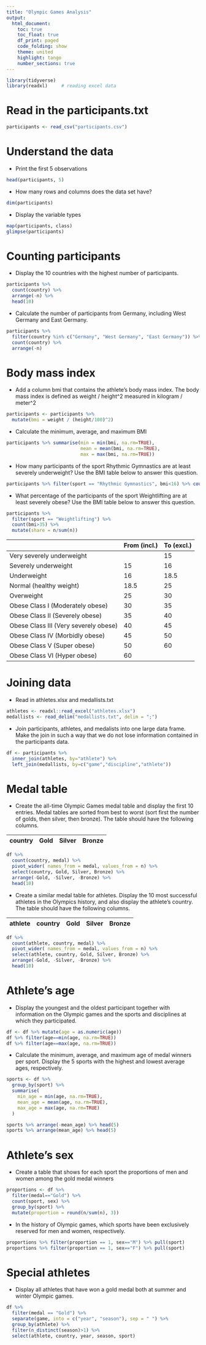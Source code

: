 ```yaml
---
title: "Olympic Games Analysis"
output: 
  html_document:
    toc: true
    toc_float: true
    df_print: paged
    code_folding: show  
    theme: united
    highlight: tango
    number_sections: true
---
```


```r
library(tidyverse)
library(readxl)     # reading excel data
```

# Read in the participants.txt

```r
participants <- read_csv("participants.csv")
```

# Understand the data
-	Print the first 5 observations
```r
head(participants, 5)
```

-	How many rows and columns does the data set have?
```r
dim(participants)
```
-	Display the variable types 
```r
map(participants, class)
glimpse(participants)
```


# Counting participants
-	Display the 10 countries with the highest number of participants.
```r
participants %>% 
  count(country) %>%
  arrange(-n) %>%
  head(10)
```

-	Calculate the number of participants from Germany, including West Germany and East Germany. 
```r
participants %>% 
  filter(country %in% c("Germany", "West Germany", "East Germany")) %>%
  count(country) %>%
  arrange(-n)
```


# Body mass index
-	Add a column bmi that contains the athlete's body mass index. The body mass index is defined as weight / height^2 measured in kilogram / meter^2 
```r
participants <- participants %>% 
  mutate(bmi = weight / (height/100)^2)
```

-	Calculate the minimum, average, and maximum BMI
```r
participants %>% summarise(min = min(bmi, na.rm=TRUE),
                           mean = mean(bmi, na.rm=TRUE),
                           max = max(bmi, na.rm=TRUE))
```

-	How many participants of the sport Rhythmic Gymnastics are at least severely underweight? Use the BMI table below to answer this question.
```r
participants %>% filter(sport == "Rhythmic Gymnastics", bmi<16) %>% count()
```

-	What percentage of the participants of the sport Weightlifting are at least severely obese? Use the BMI table below to answer this question.
```r
participants %>% 
  filter(sport == "Weightlifting") %>% 
  count(bmi>35) %>%
  mutate(share = n/sum(n))
```


|                                         | From (incl.) | To (excl.) |
|-----------------------------------------|--------------|------------|
| Very severely underweight               |              | 15         |
| Severely underweight                    | 15           | 16         |
| Underweight                             | 16           | 18.5       |
| Normal (healthy weight)                 | 18.5         | 25         |
| Overweight                              | 25           | 30         |
| Obese Class I   (Moderately obese)      | 30           | 35         |
| Obese Class   II (Severely obese)       | 35           | 40         |
| Obese Class   III (Very severely obese) | 40           | 45         |
| Obese Class   IV (Morbidly obese)       | 45           | 50         |
| Obese Class V   (Super obese)           | 50           | 60         |
| Obese   Class VI (Hyper obese)          | 60           |            |


# Joining data
-	Read in athletes.xlsx and medallists.txt

```r
athletes <- readxl::read_excel("athletes.xlsx")
medallists <- read_delim("medallists.txt", delim = ";")
```

-	Join participants, athletes, and medalists into one large data frame. Make the join in such a way that we do not lose information contained in the participants data. 
```r
df <- participants %>% 
  inner_join(athletes, by="athlete") %>%
  left_join(medallists, by=c("game","discipline","athlete"))
```


# Medal table	
-	Create the all-time Olympic Games medal table and display the first 10 entries. Medal tables are sorted from best to worst (sort first the number of golds, then silver, then bronze). The table should have the following columns. 

| country | Gold | Silver | Bronze |
|---------|------|--------|--------|


```r
df %>% 
  count(country, medal) %>%
  pivot_wider( names_from = medal, values_from = n) %>%
  select(country, Gold, Silver, Bronze) %>%
  arrange(-Gold, -Silver, -Bronze) %>%
  head(10)

```


-	Create a similar medal table for athletes. Display the 10 most successful athletes in the Olympics history, and also display the athlete’s country. The table should have the following columns.

|athlete | country | Gold | Silver | Bronze |
|--------|---------|------|--------|--------|

```r
df %>% 
  count(athlete, country, medal) %>%
  pivot_wider( names_from = medal, values_from = n) %>%
  select(athlete, country, Gold, Silver, Bronze) %>%
  arrange(-Gold, -Silver, -Bronze) %>%
  head(10)
```


# Athlete’s age
-	Display the youngest and the oldest participant together with information on the Olympic games and the sports and disciplines at which they participated.
```r
df <- df %>% mutate(age = as.numeric(age))
df %>% filter(age==min(age, na.rm=TRUE))
df %>% filter(age==max(age, na.rm=TRUE))
```


-	Calculate the minimum, average, and maximum age of medal winners per sport. Display the 5 sports with the highest and lowest average ages, respectively.
```r
sports <- df %>%
  group_by(sport) %>%
  summarise(
    min_age = min(age, na.rm=TRUE),
    mean_age = mean(age, na.rm=TRUE),
    max_age = max(age, na.rm=TRUE)
  )

sports %>% arrange(-mean_age) %>% head(5)
sports %>% arrange(mean_age) %>% head(5)
```


# Athlete’s sex
-	Create a table that shows for each sport the proportions of men and women among the gold medal winners
```r
proportions <- df %>%
  filter(medal=="Gold") %>%
  count(sport, sex) %>%
  group_by(sport) %>%
  mutate(proportion = round(n/sum(n), 3))
```

-	In the history of Olympic games, which sports have been exclusively reserved for men and women, respectively.
```r
proportions %>% filter(proportion == 1, sex=="M") %>% pull(sport)
proportions %>% filter(proportion == 1, sex=="F") %>% pull(sport)
```


# Special athletes
-	Display all athletes that have won a gold medal both at summer and winter Olympic games.
```r
df %>%
  filter(medal == "Gold") %>%
  separate(game, into = c("year", "season"), sep = " ") %>%
  group_by(athlete) %>%
  filter(n_distinct(season)>1) %>%
  select(athlete, country, year, season, sport)
```


